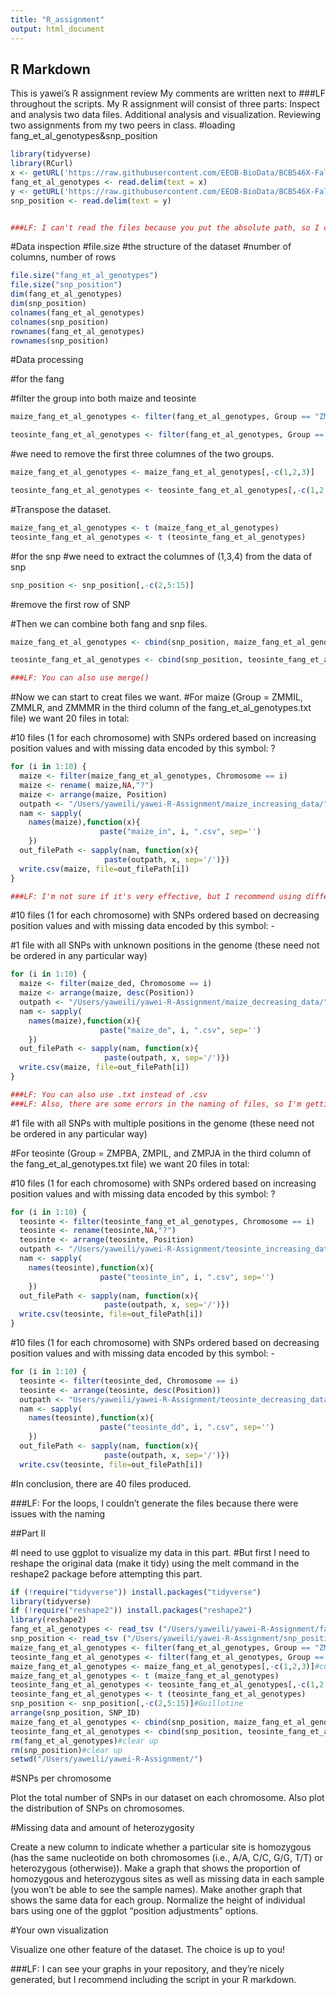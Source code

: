 ```yaml
---
title: "R_assignment"
output: html_document
---
```


## R Markdown
This is yawei's R assignment review
My comments are written next to ###LF throughout the scripts.
My R assignment will consist of three parts:
Inspect and analysis two data files. 
Additional analysis and visualization.
Reviewing two assignments from my two peers in class.
#loading fang_et_al_genotypes&snp_position
```r
library(tidyverse)
library(RCurl)
x <- getURL('https://raw.githubusercontent.com/EEOB-BioData/BCB546X-Fall2019/master/assignments/UNIX_Assignment/fang_et_al_genotypes.txt')
fang_et_al_genotypes <- read.delim(text = x)
y <- getURL('https://raw.githubusercontent.com/EEOB-BioData/BCB546X-Fall2019/master/assignments/UNIX_Assignment/snp_position.txt')
snp_position <- read.delim(text = y)


###LF: I can't read the files because you put the absolute path, so I changed this so that I can read the files
```
#Data inspection
#file.size
#the structure of the dataset
#number of columns, number of rows
```r
file.size("fang_et_al_genotypes")
file.size("snp_position")
dim(fang_et_al_genotypes)
dim(snp_position)
colnames(fang_et_al_genotypes)
colnames(snp_position)
rownames(fang_et_al_genotypes)
rownames(snp_position)
```
#Data processing

#for the fang

#filter the group into both maize and teosinte
```r
maize_fang_et_al_genotypes <- filter(fang_et_al_genotypes, Group == "ZMMLR" | Group == "ZMMIL" | Group == "ZMMMR")

teosinte_fang_et_al_genotypes <- filter(fang_et_al_genotypes, Group == "ZMPBA" | Group == "ZMPIL" | Group == "ZMPJA")
```


#we need to remove the first three columnes of the two groups.
```r
maize_fang_et_al_genotypes <- maize_fang_et_al_genotypes[,-c(1,2,3)]

teosinte_fang_et_al_genotypes <- teosinte_fang_et_al_genotypes[,-c(1,2,3)]
```

#Transpose the dataset.
```r
maize_fang_et_al_genotypes <- t (maize_fang_et_al_genotypes)
teosinte_fang_et_al_genotypes <- t (teosinte_fang_et_al_genotypes)
```

#for the snp
#we need to extract the columnes of (1,3,4) from the data of snp
```r
snp_position <- snp_position[,-c(2,5:15)]
```


#remove the first row of SNP 


#Then we can combine both fang and snp files.
```r

maize_fang_et_al_genotypes <- cbind(snp_position, maize_fang_et_al_genotypes)

teosinte_fang_et_al_genotypes <- cbind(snp_position, teosinte_fang_et_al_genotypes)

###LF: You can also use merge()
```



#Now we can start to creat files we want.
#For maize (Group = ZMMIL, ZMMLR, and ZMMMR in the third column of the fang_et_al_genotypes.txt file) we want 20 files in total:

#10 files (1 for each chromosome) with SNPs ordered based on increasing position values and with missing data encoded by this symbol: ?
```r
for (i in 1:10) {
  maize <- filter(maize_fang_et_al_genotypes, Chromosome == i)
  maize <- rename( maize,NA,"?")
  maize <- arrange(maize, Position)
  outpath <- "/Users/yaweili/yawei-R-Assignment/maize_increasing_data/"
  nam <- sapply(
    names(maize),function(x){
                    paste("maize_in", i, ".csv", sep='')
    })
  out_filePath <- sapply(nam, function(x){
                     paste(outpath, x, sep='/')})
  write.csv(maize, file=out_filePath[i])
}

###LF: I'm not sure if it's very effective, but I recommend using different names for the new data frames to be able to see/fix errors
```


#10 files (1 for each chromosome) with SNPs ordered based on decreasing position values and with missing data encoded by this symbol: -


#1 file with all SNPs with unknown positions in the genome (these need not be ordered in any particular way)
```r
for (i in 1:10) {
  maize <- filter(maize_ded, Chromosome == i)
  maize <- arrange(maize, desc(Position))
  outpath <- "/Users/yaweili/yawei-R-Assignment/maize_decreasing_data/"
  nam <- sapply(
    names(maize),function(x){
                    paste("maize_de", i, ".csv", sep='')
    })
  out_filePath <- sapply(nam, function(x){
                     paste(outpath, x, sep='/')})
  write.csv(maize, file=out_filePath[i])
}

###LF: You can also use .txt instead of .csv 
###LF: Also, there are some errors in the naming of files, so I'm getting errors
```

#1 file with all SNPs with multiple positions in the genome (these need not be ordered in any particular way)

#For teosinte (Group = ZMPBA, ZMPIL, and ZMPJA in the third column of the fang_et_al_genotypes.txt file) we want 20 files in total:

#10 files (1 for each chromosome) with SNPs ordered based on increasing position values and with missing data encoded by this symbol: ?
```r
for (i in 1:10) {
  teosinte <- filter(teosinte_fang_et_al_genotypes, Chromosome == i)
  teosinte <- rename(teosinte,NA,"?")
  teosinte <- arrange(teosinte, Position)
  outpath <- "/Users/yaweili/yawei-R-Assignment/teosinte_increasing_data/"
  nam <- sapply(
    names(teosinte),function(x){
                    paste("teosinte_in", i, ".csv", sep='')
    })
  out_filePath <- sapply(nam, function(x){
                     paste(outpath, x, sep='/')})
  write.csv(teosinte, file=out_filePath[i])
}
```


#10 files (1 for each chromosome) with SNPs ordered based on decreasing position values and with missing data encoded by this symbol: -
```r
for (i in 1:10) {
  teosinte <- filter(teosinte_ded, Chromosome == i)
  teosinte <- arrange(teosinte, desc(Position))
  outpath <- "Users/yaweili/yawei-R-Assignment/teosinte_decreasing_data/"
  nam <- sapply(
    names(teosinte),function(x){
                    paste("teosinte_dd", i, ".csv", sep='')
    })
  out_filePath <- sapply(nam, function(x){
                     paste(outpath, x, sep='/')})
  write.csv(teosinte, file=out_filePath[i])

```

#In conclusion, there are 40 files produced.

###LF: For the loops, I couldn't generate the files because there were issues with the naming 

##Part II

#I need to use ggplot to visualize my data in this part. 
#But first I need to reshape the original data (make it tidy) using the melt command in the reshape2 package before attempting this part.
```r
if (!require("tidyverse")) install.packages("tidyverse")
library(tidyverse)
if (!require("reshape2")) install.packages("reshape2")
library(reshape2)
fang_et_al_genotypes <- read_tsv ("/Users/yaweili/yawei-R-Assignment/fang_et_al_genotypes.txt")
snp_position <- read_tsv ("/Users/yaweili/yawei-R-Assignment/snp_position.txt")
maize_fang_et_al_genotypes <- filter(fang_et_al_genotypes, Group == "ZMMLR" | Group == "ZMMIL" | Group == "ZMMMR")
teosinte_fang_et_al_genotypes <- filter(fang_et_al_genotypes, Group == "ZMPBA" | Group == "ZMPIL" | Group == "ZMPJA")
maize_fang_et_al_genotypes <- maize_fang_et_al_genotypes[,-c(1,2,3)]#cut head
maize_fang_et_al_genotypes <- t (maize_fang_et_al_genotypes)
teosinte_fang_et_al_genotypes <- teosinte_fang_et_al_genotypes[,-c(1,2,3)]#Guillotine
teosinte_fang_et_al_genotypes <- t (teosinte_fang_et_al_genotypes)
snp_position <- snp_position[,-c(2,5:15)]#Guillotine
arrange(snp_position, SNP_ID)
maize_fang_et_al_genotypes <- cbind(snp_position, maize_fang_et_al_genotypes)
teosinte_fang_et_al_genotypes <- cbind(snp_position, teosinte_fang_et_al_genotypes)
rm(fang_et_al_genotypes)#clear up
rm(snp_position)#clear up
setwd("/Users/yaweili/yawei-R-Assignment/")
```

#SNPs per chromosome

Plot the total number of SNPs in our dataset on each chromosome. Also plot the distribution of SNPs on chromosomes.

#Missing data and amount of heterozygosity

Create a new column to indicate whether a particular site is homozygous (has the same nucleotide on both chromosomes (i.e., A/A, C/C, G/G, T/T) or heterozygous (otherwise)). Make a graph that shows the proportion of homozygous and heterozygous sites as well as missing data in each sample (you won't be able to see the sample names). Make another graph that shows the same data for each group. Normalize the height of individual bars using one of the ggplot "position adjustments" options.

#Your own visualization

Visualize one other feature of the dataset. The choice is up to you!

###LF: I can see your graphs in your repository, and they're nicely generated, but I recommend including the script in your R markdown.